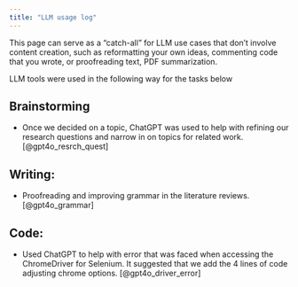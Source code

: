 ```yaml
---
title: "LLM usage log"
---
```


This page can serve as a "catch-all" for LLM use cases that don’t involve content creation, such as reformatting your own ideas, commenting code that you wrote, or proofreading text, PDF summarization.

LLM tools were used in the following way for the tasks below

## Brainstorming

* Once we decided on a topic, ChatGPT was used to help with refining our research questions and narrow in on topics for related work. [@gpt4o_resrch_quest]

## Writing: 

* Proofreading and improving grammar in the literature reviews. [@gpt4o_grammar]

## Code: 

* Used ChatGPT to help with error that was faced when accessing the ChromeDriver for Selenium. It suggested that we add the 4 lines of code adjusting chrome options. [@gpt4o_driver_error]
